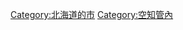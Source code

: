 {{Commonscat|Ashibetsu, Hokkaido}}
{{Catmore}}

{{DEFAULTSORT:Ashibetsu-shi}}
[[Category:北海道的市|Category:北海道的市]]
[[Category:空知管內|Category:空知管內]]